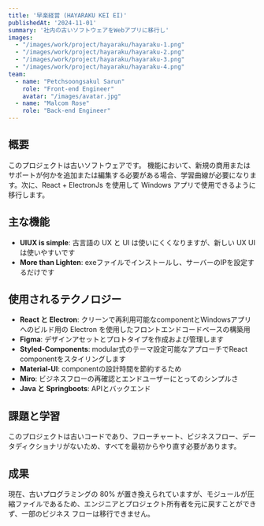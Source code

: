 ```yaml
---
title: '早楽経営 (HAYARAKU KEI EI)'
publishedAt: '2024-11-01'
summary: '社内の古いソフトウェアをWebアプリに移行し'
images:
  - "/images/work/project/hayaraku/hayaraku-1.png"
  - "/images/work/project/hayaraku/hayaraku-2.png"
  - "/images/work/project/hayaraku/hayaraku-3.png"
  - "/images/work/project/hayaraku/hayaraku-4.png"
team:
  - name: "Petchsoongsakul Sarun"
    role: "Front-end Engineer"
    avatar: "/images/avatar.jpg"
  - name: "Malcom Rose"
    role: "Back-end Engineer"
---
```


## 概要

このプロジェクトは古いソフトウェアです。 機能において、新規の商用またはサポートが何かを追加または編集する必要がある場合、学習曲線が必要になります。次に、React + ElectronJs を使用して Windows アプリで使用できるように移行します。

## 主な機能

- **UIUX is simple**: 古言語の UX と UI は使いにくくなりますが、新しい UX UI は使いやすいです
- **More than Lighten**: exeファイルでインストールし、サーバーのIPを設定するだけです

## 使用されるテクノロジー

- **React と Electron**: クリーンで再利用可能なcomponentとWindowsアプリへのビルド用の Electron を使用したフロントエンドコードベースの構築用
- **Figma**: デザインアセットとプロトタイプを作成および管理します
- **Styled-Components**: modular式のテーマ設定可能なアプローチでReact componentをスタイリングします
- **Material-UI**: componentの設計時間を節約するため
- **Miro**: ビジネスフローの再確認とエンドユーザーにとってのシンプルさ
- **Java と Springboots**: APIとバックエンド

## 課題と学習

このプロジェクトは古いコードであり、フローチャート、ビジネスフロー、データディクショナリがないため、すべてを最初からやり直す必要があります。

## 成果

現在、古いプログラミングの 80% が置き換えられていますが、モジュールが圧縮ファイルであるため、エンジニアとプロジェクト所有者を元に戻すことができず、一部のビジネス フローは移行できません。
